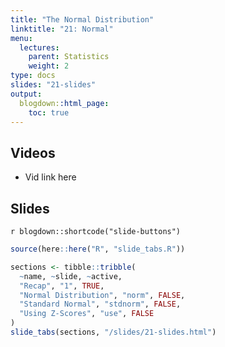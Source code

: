 ```yaml
---
title: "The Normal Distribution"
linktitle: "21: Normal"
menu:
  lectures:
    parent: Statistics
    weight: 2
type: docs
slides: "21-slides"
output:
  blogdown::html_page:
    toc: true
---
```


## Videos

- Vid link here

## Slides

`r blogdown::shortcode("slide-buttons")`

```r

source(here::here("R", "slide_tabs.R"))

sections <- tibble::tribble(
  ~name, ~slide, ~active,
  "Recap", "1", TRUE,
  "Normal Distribution", "norm", FALSE,
  "Standard Normal", "stdnorm", FALSE,
  "Using Z-Scores", "use", FALSE
)
slide_tabs(sections, "/slides/21-slides.html")
```